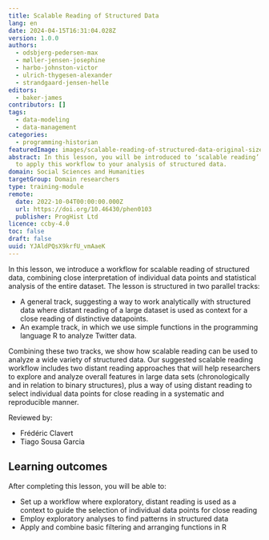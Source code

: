 ```yaml
---
title: Scalable Reading of Structured Data
lang: en
date: 2024-04-15T16:31:04.028Z
version: 1.0.0
authors:
  - odsbjerg-pedersen-max
  - møller-jensen-josephine
  - harbo-johnston-victor
  - ulrich-thygesen-alexander
  - strandgaard-jensen-helle
editors:
  - baker-james
contributors: []
tags:
  - data-modeling
  - data-management
categories:
  - programming-historian
featuredImage: images/scalable-reading-of-structured-data-original-size-greyscale.png
abstract: In this lesson, you will be introduced to ‘scalable reading’ and how
  to apply this workflow to your analysis of structured data.
domain: Social Sciences and Humanities
targetGroup: Domain researchers
type: training-module
remote:
  date: 2022-10-04T00:00:00.000Z
  url: https://doi.org/10.46430/phen0103
  publisher: ProgHist Ltd
licence: ccby-4.0
toc: false
draft: false
uuid: YJAldPQsX9krfU_vmAaeK
---
```

In this lesson, we introduce a workflow for scalable reading of structured data, combining close interpretation of individual data points and statistical analysis of the entire dataset. The lesson is structured in two parallel tracks:

- A general track, suggesting a way to work analytically with structured data where distant reading of a large dataset is used as context for a close reading of distinctive datapoints.
- An example track, in which we use simple functions in the programming language R to analyze Twitter data.

Combining these two tracks, we show how scalable reading can be used to analyze a wide variety of structured data. Our suggested scalable reading workflow includes two distant reading approaches that will help researchers to explore and analyze overall features in large data sets (chronologically and in relation to binary structures), plus a way of using distant reading to select individual data points for close reading in a systematic and reproducible manner.

Reviewed by:
- Frédéric Clavert
- Tiago Sousa Garcia 

## Learning outcomes

After completing this lesson, you will be able to:

- Set up a workflow where exploratory, distant reading is used as a context to guide the selection of individual data points for close reading
- Employ exploratory analyses to find patterns in structured data
- Apply and combine basic filtering and arranging functions in R

<ExternalResource title="Interested in learning more?" subtitle="Check out this lesson on Programming Historian's website" url="https://doi.org/10.46430/phen0103" />
